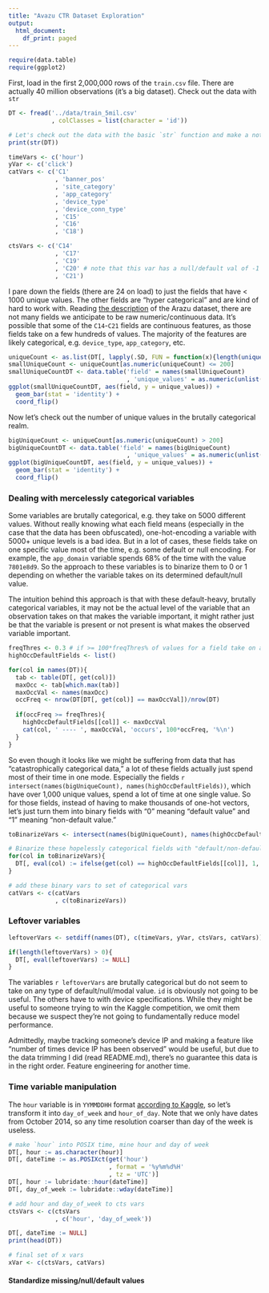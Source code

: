 ```yaml
---
title: "Avazu CTR Dataset Exploration"
output:
  html_document:
    df_print: paged
---
```


```r
require(data.table)
require(ggplot2)
```

First, load in the first 2,000,000 rows of the `train.csv` file. There are actually 40 million observations (it's a big dataset). Check out the data with `str`
```r
DT <- fread('../data/train_5mil.csv'
            , colClasses = list(character = 'id'))

# Let's check out the data with the basic `str` function and make a note of what's categorical and what's not.
print(str(DT))

timeVars <- c('hour')
yVar <- c('click')
catVars <- c('C1'
             , 'banner_pos'
             , 'site_category'
             , 'app_category'
             , 'device_type'
             , 'device_conn_type'
             , 'C15'
             , 'C16'
             , 'C18')

ctsVars <- c('C14'
             , 'C17'
             , 'C19'
             , 'C20' # note that this var has a null/default val of -1
             , 'C21') 
```

I pare down the fields (there are 24 on load) to just the fields that have < 1000 unique values. The other fields are "hyper categorical" and are kind of hard to work with. Reading [the description](https://www.kaggle.com/c/avazu-ctr-prediction/data) of the Arazu dataset, there are not many fields we anticipate to be raw numeric/continuous data. It's possible that some of the `C14`-`C21` fields are continuous features, as those fields take on a few hundreds of values. The majority of the features are likely categorical, e.g. `device_type`, `app_category`, etc.
```r
uniqueCount <- as.list(DT[, lapply(.SD, FUN = function(x){length(unique(x))})])
smallUniqueCount <- uniqueCount[as.numeric(uniqueCount) <= 200]
smallUniqueCountDT <- data.table('field' = names(smallUniqueCount)
                                 , 'unique_values' = as.numeric(unlist(smallUniqueCount)))
ggplot(smallUniqueCountDT, aes(field, y = unique_values)) +
  geom_bar(stat = 'identity') +
  coord_flip()
```

Now let's check out the number of unique values in the brutally categorical realm.
```r
bigUniqueCount <- uniqueCount[as.numeric(uniqueCount) > 200]
bigUniqueCountDT <- data.table('field' = names(bigUniqueCount)
                                 , 'unique_values' = as.numeric(unlist(bigUniqueCount)))
ggplot(bigUniqueCountDT, aes(field, y = unique_values)) +
  geom_bar(stat = 'identity') +
  coord_flip()
```


### Dealing with mercelessly categorical variables
Some variables are brutally categorical, e.g. they take on 5000 different values. Without really knowing what each field means (especially in the case that the data has been obfuscated), one-hot-encoding a variable with 5000+ unique levels is a bad idea. But in a lot of cases, these fields take on one specific value most of the time, e.g. some default or null encoding. For example, the `app_domain` variable spends 68\% of the time with the value `7801e8d9`. So the approach to these variables is to binarize them to 0 or 1 depending on whether the variable takes on its determined default/null value.

The intuition behind this approach is that with these default-heavy, brutally categorical variables, it may not be the actual level of the variable that an observation takes on that makes the variable important, it might rather just be that the variable is present or not present is what makes the observed variable important.

```r
freqThres <- 0.3 # if >= 100*freqThres% of values for a field take on a single value, call this out.
highOccDefaultFields <- list()

for(col in names(DT)){
  tab <- table(DT[, get(col)])
  maxOcc <- tab[which.max(tab)]
  maxOccVal <- names(maxOcc)
  occFreq <- nrow(DT[DT[, get(col)] == maxOccVal])/nrow(DT)
  
  if(occFreq >= freqThres){
    highOccDefaultFields[[col]] <- maxOccVal
    cat(col, ' ---- ', maxOccVal, 'occurs', 100*occFreq, '%\n')
  }
}
```

So even though it looks like we might be suffering from data that has "catastrophically categorical data," a lot of these fields actually just spend most of their time in one mode. Especially the fields `r intersect(names(bigUniqueCount), names(highOccDefaultFields))`, which have over 1,000 unique values, spend a lot of time at one single value. So for those fields, instead of having to make thousands of one-hot vectors, let's just turn them into binary fields with "0" meaning "default value" and "1" meaning "non-default value."

```r
toBinarizeVars <- intersect(names(bigUniqueCount), names(highOccDefaultFields))

# Binarize these hopelessly categorical fields with "default/non-default" encoding.
for(col in toBinarizeVars){
  DT[, eval(col) := ifelse(get(col) == highOccDefaultFields[[col]], 1, 0)]
}

# add these binary vars to set of categorical vars
catVars <- c(catVars
             , c(toBinarizeVars))
```

### Leftover variables
```r
leftoverVars <- setdiff(names(DT), c(timeVars, yVar, ctsVars, catVars))

if(length(leftoverVars) > 0){
  DT[, eval(leftoverVars) := NULL]
}
```

The variables `r leftoverVars` are brutally categorical but do not seem to take on any type of default/null/modal value. `id` is obviously not going to be useful. The others have to with device specifications. While they might be useful to someone trying to win the Kaggle competition, we omit them because we suspect they're not going to fundamentally reduce model performance.

Admittedly, maybe tracking someone's device IP and making a feature like "number of times device IP has been observed" would be useful, but due to the data trimming I did (read README.md), there's no guarantee this data is in the right order. Feature engineering for another time.

### Time variable manipulation
The `hour` variable is in `YYMMDDHH` format [according to Kaggle](https://www.kaggle.com/c/avazu-ctr-prediction/data), so let's transform it into `day_of_week` and `hour_of_day`. Note that we only have dates from October 2014, so any time resolution coarser than day of the week is useless.

```r
# make `hour` into POSIX time, mine hour and day of week
DT[, hour := as.character(hour)]
DT[, dateTime := as.POSIXct(get('hour')
                            , format = '%y%m%d%H'
                            , tz = 'UTC')]
DT[, hour := lubridate::hour(dateTime)]
DT[, day_of_week := lubridate::wday(dateTime)]

# add hour and day_of_week to cts vars
ctsVars <- c(ctsVars
             , c('hour', 'day_of_week'))

DT[, dateTime := NULL]
print(head(DT))

# final set of x vars
xVar <- c(ctsVars, catVars)
```


#### Standardize missing/null/default values